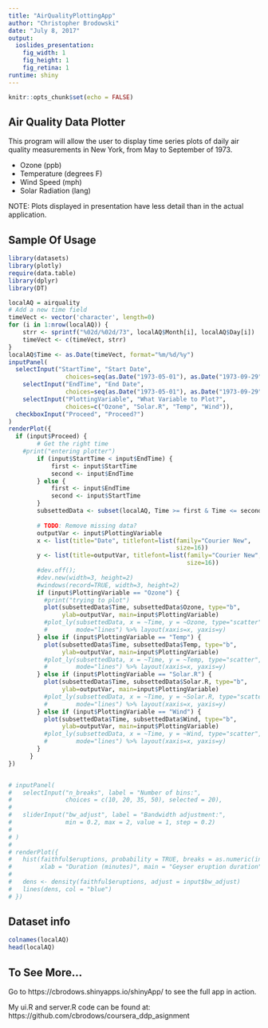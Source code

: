 ```yaml
---
title: "AirQualityPlottingApp"
author: "Christopher Brodowski"
date: "July 8, 2017"
output:
  ioslides_presentation:
    fig_width: 1
    fig_height: 1
    fig_retina: 1
runtime: shiny
---
```


```r
knitr::opts_chunk$set(echo = FALSE)
```

## Air Quality Data Plotter

This program will allow the user to display time series plots of daily air quality measurements in New York, from May to September of 1973.

- Ozone (ppb)
- Temperature (degrees F)
- Wind Speed (mph)
- Solar Radiation (lang)

NOTE: Plots displayed in presentation have less detail than in the actual application.

## Sample Of Usage
```r
library(datasets)
library(plotly)
require(data.table)
library(dplyr)
library(DT)
```
```r
localAQ = airquality
# Add a new time field
timeVect <- vector('character', length=0)
for (i in 1:nrow(localAQ)) {
	strr <- sprintf("%02d/%02d/73", localAQ$Month[i], localAQ$Day[i])
	timeVect <- c(timeVect, strr)
}
localAQ$Time <- as.Date(timeVect, format="%m/%d/%y")
inputPanel(
  selectInput("StartTime", "Start Date", 
				choices=seq(as.Date("1973-05-01"), as.Date("1973-09-29"), "days")),
	selectInput("EndTime", "End Date",
				choices=seq(as.Date("1973-05-01"), as.Date("1973-09-29"), "days")),
	selectInput("PlottingVariable", "What Variable to Plot?",
				choices=c("Ozone", "Solar.R", "Temp", "Wind")),
  checkboxInput("Proceed", "Proceed?")
)
renderPlot({
  if (input$Proceed) {
  		# Get the right time
    #print("entering plotter")
  		if (input$StartTime < input$EndTime) {
  			first <- input$StartTime
  			second <- input$EndTime
  		} else {
  			first <- input$EndTime
  			second <- input$StartTime
  		}
  		subsettedData <- subset(localAQ, Time >= first & Time <= second)
  		
  		# TODO: Remove missing data?
  		outputVar <- input$PlottingVariable
  		x <- list(title="Date", titlefont=list(family="Courier New", 
  		                                       size=16))
  		y <- list(title=outputVar, titlefont=list(family="Courier New", 
  		                                          size=16))
  		#dev.off();
  		#dev.new(width=3, height=2)
  		#windows(record=TRUE, width=3, height=2)
  		if (input$PlottingVariable == "Ozone") {
  		  #print("trying to plot")
  		  plot(subsettedData$Time, subsettedData$Ozone, type="b",
  		       ylab=outputVar, main=input$PlottingVariable)
  		  #plot_ly(subsettedData, x = ~Time, y = ~Ozone, type="scatter",
  		  #        mode="lines") %>% layout(xaxis=x, yaxis=y)  
  		} else if (input$PlottingVariable == "Temp") {
  		  plot(subsettedData$Time, subsettedData$Temp, type="b",
  		       ylab=outputVar, main=input$PlottingVariable)
  		  #plot_ly(subsettedData, x = ~Time, y = ~Temp, type="scatter",
  		  #        mode="lines") %>% layout(xaxis=x, yaxis=y)  
  		} else if (input$PlottingVariable == "Solar.R") {
  		  plot(subsettedData$Time, subsettedData$Solar.R, type="b",
  		       ylab=outputVar, main=input$PlottingVariable)
  		  #plot_ly(subsettedData, x = ~Time, y = ~Solar.R, type="scatter",
  		  #        mode="lines") %>% layout(xaxis=x, yaxis=y)  
  		} else if (input$PlottingVariable == "Wind") {
  		  plot(subsettedData$Time, subsettedData$Wind, type="b",
  		       ylab=outputVar, main=input$PlottingVariable)
  		  #plot_ly(subsettedData, x = ~Time, y = ~Wind, type="scatter",
  		  #        mode="lines") %>% layout(xaxis=x, yaxis=y)  
  		}
	  }
})


# inputPanel(
#   selectInput("n_breaks", label = "Number of bins:",
#               choices = c(10, 20, 35, 50), selected = 20),
#   
#   sliderInput("bw_adjust", label = "Bandwidth adjustment:",
#               min = 0.2, max = 2, value = 1, step = 0.2)
#   
# )
# 
# renderPlot({
#   hist(faithful$eruptions, probability = TRUE, breaks = as.numeric(input$n_breaks),
#        xlab = "Duration (minutes)", main = "Geyser eruption duration")
#   
#   dens <- density(faithful$eruptions, adjust = input$bw_adjust)
#   lines(dens, col = "blue")
# })
```

## Dataset info
```r
colnames(localAQ)
head(localAQ)
```

## To See More...

Go to https://cbrodows.shinyapps.io/shinyApp/ to see the full app in action.

My ui.R and server.R code can be found at:
https://github.com/cbrodows/coursera_ddp_asignment


